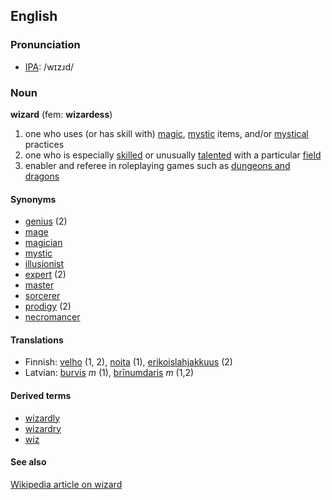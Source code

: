 ==English==

===Pronunciation===
* [[IPA]]: /wɪzɹd/

===Noun===
'''wizard''' (fem: '''wizardess''')

# one who uses (or has skill with) [[magic]], [[mystic]] items, and/or [[mystical]] practices
# one who is especially [[skill]]ed or unusually [[talent]]ed with a particular [[field]]
# enabler and referee in roleplaying games such as [[dungeons and dragons]]

====Synonyms====
*[[genius]] (2)
*[[mage]]
*[[magician]]
*[[mystic]]
*[[illusionist]]
*[[expert]] (2)
*[[master]]
*[[sorcerer]]
*[[prodigy]] (2)
*[[necromancer]]

====Translations====
*Finnish: [[velho]] (1, 2), [[noita]] (1), [[erikoislahjakkuus]] (2)
*Latvian: [[burvis]] ''m'' (1), [[brīnumdaris]] ''m'' (1,2)

====Derived terms====
* [[wizardly]]
* [[wizardry]]
* [[wiz]]

====See also====
[[:w:Wizard (disambiguation)|Wikipedia article on wizard]]